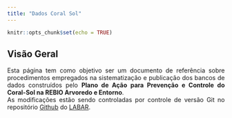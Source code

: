```yaml
---
title: "Dados Coral Sol"
---
```

<style>
body {
text-align: justify}
</style>

```r
knitr::opts_chunk$set(echo = TRUE)
```


## Visão Geral

Esta página tem como objetivo ser um documento de referência sobre procedimentos empregados na sistematização e publicação dos bancos de dados construídos pelo **Plano de Ação para Prevenção e Controle do Coral-Sol na REBIO Arvoredo e Entorno**.
<br>
As modificações estão sendo controladas por controle de versão Git no repositório [Github](https://github.com/ufsclabar/data_coral_sol_arvoredo) do [LABAR](https://labarufsc.weebly.com/).
 




